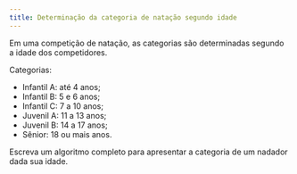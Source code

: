 ```yaml
---
title: Determinação da categoria de natação segundo idade
---
```

::: {#exr-0008}
Em uma competição de natação, as categorias são determinadas segundo a idade dos competidores.

Categorias:

* Infantil A: até 4 anos;
* Infantil B: 5 e 6 anos;
* Infantil C: 7 a 10 anos;
* Juvenil A: 11 a 13 anos;
* Juvenil B: 14 a 17 anos;
* Sênior: 18 ou mais anos.


Escreva um algoritmo completo para apresentar a categoria de um nadador dada sua idade.

<!-- @sol-0008 -->
:::
